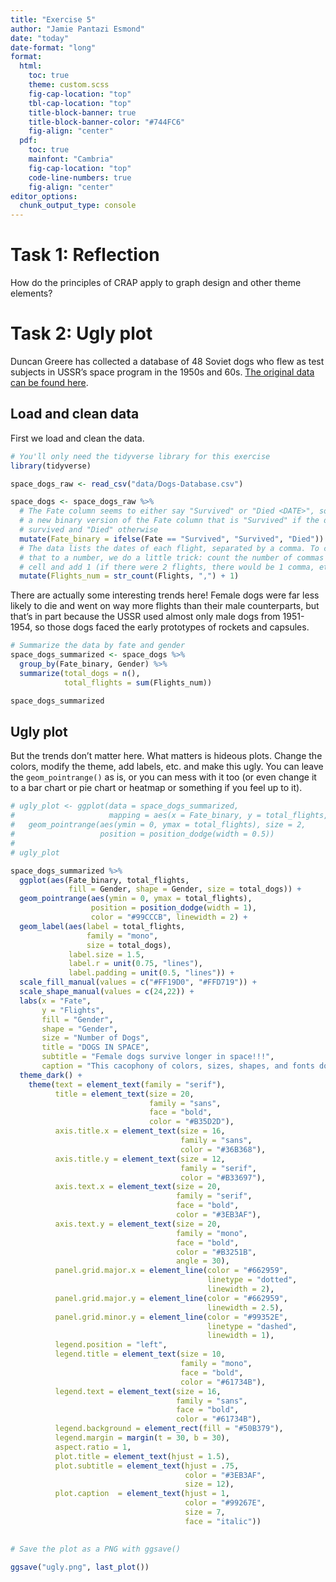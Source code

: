 ```yaml
---
title: "Exercise 5"
author: "Jamie Pantazi Esmond"
date: "today"
date-format: "long"
format: 
  html: 
    toc: true
    theme: custom.scss
    fig-cap-location: "top"
    tbl-cap-location: "top"
    title-block-banner: true
    title-block-banner-color: "#744FC6"
    fig-align: "center"
  pdf: 
    toc: true
    mainfont: "Cambria"
    fig-cap-location: "top"
    code-line-numbers: true
    fig-align: "center"
editor_options: 
  chunk_output_type: console
---
```


\newpage

# Task 1: Reflection

How do the principles of CRAP apply to graph design and other theme elements?

\newpage

# Task 2: Ugly plot

Duncan Greere has collected a database of 48 Soviet dogs who flew as test subjects in USSR's space program in the 1950s and 60s. [The original data can be found here](https://airtable.com/universe/expG3z2CFykG1dZsp/sovet-space-dogs).

## Load and clean data

First we load and clean the data.

```r
# You'll only need the tidyverse library for this exercise
library(tidyverse)

space_dogs_raw <- read_csv("data/Dogs-Database.csv")

space_dogs <- space_dogs_raw %>% 
  # The Fate column seems to either say "Survived" or "Died <DATE>", so we make
  # a new binary version of the Fate column that is "Survived" if the dog
  # survived and "Died" otherwise
  mutate(Fate_binary = ifelse(Fate == "Survived", "Survived", "Died")) %>% 
  # The data lists the dates of each flight, separated by a comma. To convert
  # that to a number, we do a little trick: count the number of commas in the
  # cell and add 1 (if there were 2 flights, there would be 1 comma, etc.)
  mutate(Flights_num = str_count(Flights, ",") + 1)
```

There are actually some interesting trends here! Female dogs were far less likely to die and went on way more flights than their male counterparts, but that's in part because the USSR used almost only male dogs from 1951-1954, so those dogs faced the early prototypes of rockets and capsules.

```r
# Summarize the data by fate and gender
space_dogs_summarized <- space_dogs %>% 
  group_by(Fate_binary, Gender) %>% 
  summarize(total_dogs = n(),
            total_flights = sum(Flights_num))

space_dogs_summarized
```

## Ugly plot

But the trends don't matter here. What matters is hideous plots. Change the colors, modify the theme, add labels, etc. and make this ugly. You can leave the `geom_pointrange()` as is, or you can mess with it too (or even change it to a bar chart or pie chart or heatmap or something if you feel up to it).

```r

# ugly_plot <- ggplot(data = space_dogs_summarized, 
#                     mapping = aes(x = Fate_binary, y = total_flights, color = Gender)) +
#   geom_pointrange(aes(ymin = 0, ymax = total_flights), size = 2, 
#                   position = position_dodge(width = 0.5))
# 
# ugly_plot

space_dogs_summarized %>% 
  ggplot(aes(Fate_binary, total_flights, 
             fill = Gender, shape = Gender, size = total_dogs)) +
  geom_pointrange(aes(ymin = 0, ymax = total_flights),
                  position = position_dodge(width = 1), 
                  color = "#99CCCB", linewidth = 2) +
  geom_label(aes(label = total_flights, 
                 family = "mono",
                 size = total_dogs),
             label.size = 1.5,
             label.r = unit(0.75, "lines"),
             label.padding = unit(0.5, "lines")) +
  scale_fill_manual(values = c("#FF19D0", "#FFD719")) +
  scale_shape_manual(values = c(24,22)) +
  labs(x = "Fate",
       y = "Flights",
       fill = "Gender",
       shape = "Gender",
       size = "Number of Dogs",
       title = "DOGS IN SPACE",
       subtitle = "Female dogs survive longer in space!!!",
       caption = "This cacophony of colors, sizes, shapes, and fonts does not do a good job of conveying truth.") +
  theme_dark() +
    theme(text = element_text(family = "serif"),
          title = element_text(size = 20, 
                               family = "sans", 
                               face = "bold", 
                               color = "#B35D2D"),
          axis.title.x = element_text(size = 16, 
                                      family = "sans", 
                                      color = "#36B368"),
          axis.title.y = element_text(size = 12, 
                                      family = "serif", 
                                      color = "#B33697"),
          axis.text.x = element_text(size = 20,
                                     family = "serif",
                                     face = "bold",
                                     color = "#3EB3AF"),
          axis.text.y = element_text(size = 20,
                                     family = "mono",
                                     face = "bold",
                                     color = "#B3251B",
                                     angle = 30),
          panel.grid.major.x = element_line(color = "#662959", 
                                            linetype = "dotted", 
                                            linewidth = 2),
          panel.grid.major.y = element_line(color = "#662959", 
                                            linewidth = 2.5),
          panel.grid.minor.y = element_line(color = "#99352E", 
                                            linetype = "dashed", 
                                            linewidth = 1),
          legend.position = "left",
          legend.title = element_text(size = 10,
                                      family = "mono",
                                      face = "bold",
                                      color = "#61734B"), 
          legend.text = element_text(size = 16,
                                     family = "sans",
                                     face = "bold",
                                     color = "#61734B"),
          legend.background = element_rect(fill = "#50B379"),
          legend.margin = margin(t = 30, b = 30),
          aspect.ratio = 1,
          plot.title = element_text(hjust = 1.5),
          plot.subtitle	= element_text(hjust = .75,
                                       color = "#3EB3AF",
                                       size = 12),
          plot.caption	= element_text(hjust = 1,
                                       color = "#99267E",
                                       size = 7,
                                       face = "italic"))
  
```

```r
# Save the plot as a PNG with ggsave()

ggsave("ugly.png", last_plot())

```
